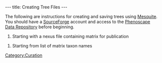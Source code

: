 ---
title: Creating Tree Files
---

The following are instructions for creating and saving trees using [http://mesquiteproject.org/mesquite/mesquite.html Mesquite].  You should have a [http://sourceforge.net/ SourceForge] account and access to the [[Data_Repository_Access_Instructions|Phenoscape Data Repository]] before beginning.

#Starting with a nexus file containing matrix for publication

#Starting from list of matrix taxon names

[[Category:Curation]]